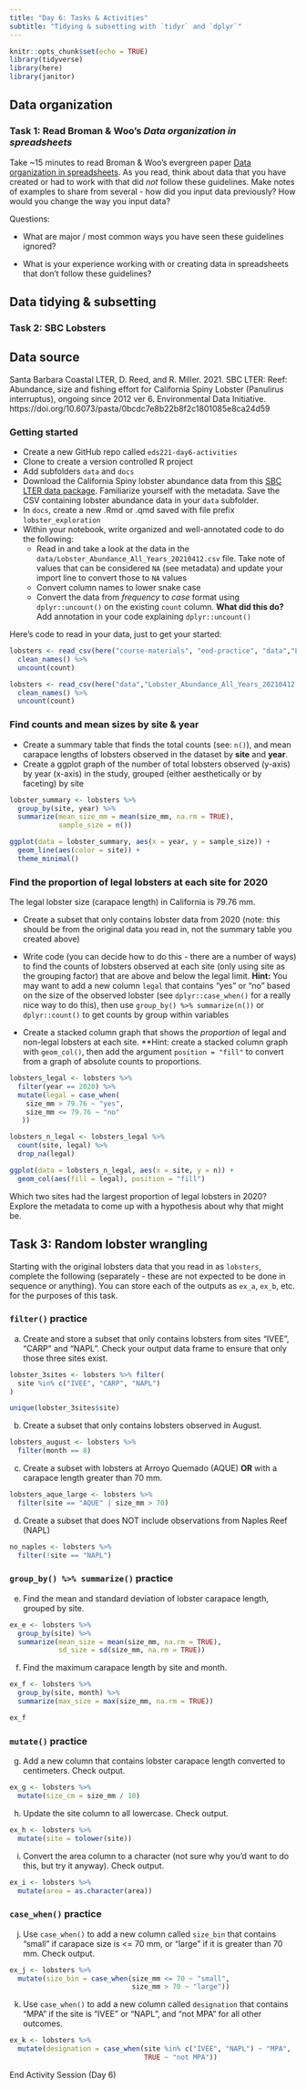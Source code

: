 ```yaml
---
title: "Day 6: Tasks & Activities"
subtitle: "Tidying & subsetting with `tidyr` and `dplyr`"
---
```


```r
knitr::opts_chunk$set(echo = TRUE)
library(tidyverse)
library(here)
library(janitor)
```

## Data organization
### Task 1: Read Broman & Woo's *Data organization in spreadsheets*

Take ~15 minutes to read Broman & Woo's evergreen paper [Data organization in spreadsheets](https://www.tandfonline.com/doi/full/10.1080/00031305.2017.1375989). As you read, think about data that you have created or had to work with that did *not* follow these guidelines. Make notes of examples to share from several - how did you input data previously? How would you change the way you input data? 

Questions: 

- What are major / most common ways you have seen these guidelines ignored?

- What is your experience working with or creating data in spreadsheets that don't follow these guidelines?

## Data tidying & subsetting
### Task 2: SBC Lobsters

::: {.callout-note}
## Data source 
Santa Barbara Coastal LTER, D. Reed, and R. Miller. 2021. SBC LTER: Reef: Abundance, size and fishing effort for California Spiny Lobster (Panulirus interruptus), ongoing since 2012 ver 6. Environmental Data Initiative. https://doi.org/10.6073/pasta/0bcdc7e8b22b8f2c1801085e8ca24d59
:::

### Getting started

- Create a new GitHub repo called `eds221-day6-activities`
- Clone to create a version controlled R project
- Add subfolders `data` and `docs`
- Download the California Spiny lobster abundance data from this [SBC LTER data package](https://portal.edirepository.org/nis/mapbrowse?packageid=knb-lter-sbc.77.6). Familiarize yourself with the metadata. Save the CSV containing lobster abundance data in your `data` subfolder.
- In `docs`, create a new .Rmd or .qmd saved with file prefix `lobster_exploration` 
- Within your notebook, write organized and well-annotated code to do the following: 
  - Read in and take a look at the data in the `data/Lobster_Abundance_All_Years_20210412.csv` file. Take note of values that can be considered `NA` (see metadata) and update your import line to convert those to `NA` values
  - Convert column names to lower snake case
  - Convert the data from *frequency* to *case* format using `dplyr::uncount()` on the existing `count` column. **What did this do?** Add annotation in your code explaining `dplyr::uncount()`
  
  
Here's code to read in your data, just to get your started: 

```r
lobsters <- read_csv(here("course-materials", "eod-practice", "data","Lobster_Abundance_All_Years_20210412.csv"), na = c("-99999", "")) %>% 
  clean_names() %>% 
  uncount(count)
```


```r
lobsters <- read_csv(here("data","Lobster_Abundance_All_Years_20210412.csv"), na = c("-99999", "")) %>% 
  clean_names() %>% 
  uncount(count)
```

### Find counts and mean sizes by site & year 

  - Create a summary table that finds the total counts (see: `n()`), and mean carapace lengths of lobsters observed in the dataset by **site** and **year**. 
  - Create a ggplot graph of the number of total lobsters observed (y-axis) by year (x-axis) in the study, grouped (either aesthetically or by faceting) by site
  

```r
lobster_summary <- lobsters %>% 
  group_by(site, year) %>% 
  summarize(mean_size_mm = mean(size_mm, na.rm = TRUE),
            sample_size = n())

ggplot(data = lobster_summary, aes(x = year, y = sample_size)) +
  geom_line(aes(color = site)) +
  theme_minimal()
```

### Find the proportion of legal lobsters at each site for 2020

The legal lobster size (carapace length) in California is 79.76 mm. 

- Create a subset that only contains lobster data from 2020 (note: this should be from the original data you read in, not the summary table you created above)

- Write code (you can decide how to do this - there are a number of ways) to find the counts of lobsters observed at each site (only using site as the grouping factor) that are above and below the legal limit. **Hint:** You may want to add a new column `legal` that contains "yes" or "no" based on the size of the observed lobster (see `dplyr::case_when()` for a really nice way to do this), then use `group_by() %>% summarize(n())` or `dplyr::count()` to get counts by group within variables

- Create a stacked column graph that shows the *proportion* of legal and non-legal lobsters at each site. **Hint: create a stacked column graph with `geom_col()`, then add the argument `position = "fill"` to convert from a graph of absolute counts to proportions. 

```r
lobsters_legal <- lobsters %>% 
  filter(year == 2020) %>% 
  mutate(legal = case_when(
    size_mm > 79.76 ~ "yes",
    size_mm <= 79.76 ~ "no"
   ))

lobsters_n_legal <- lobsters_legal %>% 
  count(site, legal) %>% 
  drop_na(legal)

ggplot(data = lobsters_n_legal, aes(x = site, y = n)) +
  geom_col(aes(fill = legal), position = "fill")
```
Which two sites had the largest proportion of legal lobsters in 2020? Explore the metadata to come up with a hypothesis about why that might be. 

## Task 3: Random lobster wrangling

Starting with the original lobsters data that you read in as `lobsters`, complete the following (separately - these are not expected to be done in sequence or anything). You can store each of the outputs as `ex_a`, `ex_b`, etc. for the purposes of this task. 

### `filter()` practice

a. Create and store a subset that only contains lobsters from sites "IVEE", "CARP" and "NAPL". Check your output data frame to ensure that only those three sites exist. 
```r
lobster_3sites <- lobsters %>% filter(
  site %in% c("IVEE", "CARP", "NAPL")
)

unique(lobster_3sites$site)
```

b. Create a subset that only contains lobsters observed in August.

```r
lobsters_august <- lobsters %>% 
  filter(month == 8)
```


c. Create a subset with lobsters at Arroyo Quemado (AQUE) **OR** with a carapace length greater than 70 mm.

```r
lobsters_aque_large <- lobsters %>% 
  filter(site == "AQUE" | size_mm > 70)
```

d. Create a subset that does NOT include observations from Naples Reef (NAPL)
```r
no_naples <- lobsters %>% 
  filter(!site == "NAPL")
```

### `group_by() %>% summarize()` practice

e. Find the mean and standard deviation of lobster carapace length, grouped by site.
```r
ex_e <- lobsters %>% 
  group_by(site) %>% 
  summarize(mean_size = mean(size_mm, na.rm = TRUE),
            sd_size = sd(size_mm, na.rm = TRUE))
```

f. Find the maximum carapace length by site and month. 
```r
ex_f <- lobsters %>% 
  group_by(site, month) %>% 
  summarize(max_size = max(size_mm, na.rm = TRUE))

ex_f
```

### `mutate()` practice

g. Add a new column that contains lobster carapace length converted to centimeters. Check output. 
```r
ex_g <- lobsters %>% 
  mutate(size_cm = size_mm / 10)
```

h. Update the site column to all lowercase. Check output.
```r
ex_h <- lobsters %>% 
  mutate(site = tolower(site))
```

i. Convert the area column to a character (not sure why you'd want to do this, but try it anyway). Check output. 
```r
ex_i <- lobsters %>% 
  mutate(area = as.character(area))
```

### `case_when()` practice

j. Use `case_when()` to add a new column called `size_bin` that contains "small" if carapace size is <= 70 mm, or "large" if it is greater than 70 mm. Check output. 
```r
ex_j <- lobsters %>% 
  mutate(size_bin = case_when(size_mm <= 70 ~ "small",
                              size_mm > 70 ~ "large"))
```

k. Use `case_when()` to add a new column called `designation` that contains "MPA" if the site is "IVEE" or "NAPL", and "not MPA" for all other outcomes. 
```r
ex_k <- lobsters %>% 
  mutate(designation = case_when(site %in% c("IVEE", "NAPL") ~ "MPA",
                                 TRUE ~ "not MPA"))
```

::: {.center-text .body-text-xl .teal-text}
End Activity Session (Day 6)
:::
